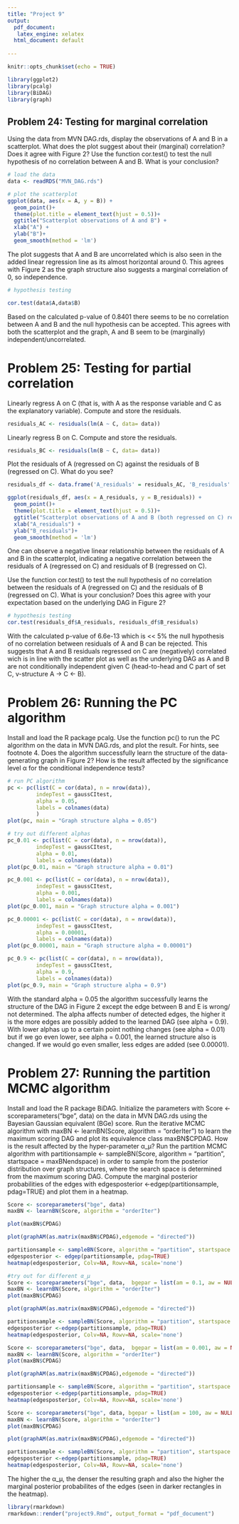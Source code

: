 ```yaml
---
title: "Project 9"
output:
  pdf_document: 
   latex_engine: xelatex
  html_document: default
  
---
```



```r
knitr::opts_chunk$set(echo = TRUE)
```


```r
library(ggplot2)
library(pcalg)
library(BiDAG)
library(graph)
```
## Problem 24: Testing for marginal correlation 

Using the data from MVN DAG.rds, display the observations of A and B in a scatterplot. What does the plot suggest about their (marginal) correlation? Does it agree with Figure 2? Use the function cor.test() to test the null hypothesis of no correlation between A and B. What is your conclusion?

```r
# load the data
data <- readRDS("MVN_DAG.rds")

# plot the scatterplot 
ggplot(data, aes(x = A, y = B)) +
  geom_point()+
  theme(plot.title = element_text(hjust = 0.5))+
  ggtitle("Scatterplot observations of A and B") +
  xlab("A") +
  ylab("B")+
  geom_smooth(method = 'lm')

```

The plot suggests that A and B are uncorrelated which is also seen in the added linear regression line as its almost horizontal around 0. This agrees with Figure 2 as the graph structure also suggests a marginal correlation of 0, so independence. 

```r
# hypothesis testing 

cor.test(data$A,data$B)
```
Based on the calculated p-value of 0.8401 there seems to be no correlation between A and B and the null hypothesis can be accepted. This agrees with both the scatterplot and the graph, A and B seem to be (marginally) independent/uncorrelated. 

# Problem 25: Testing for partial correlation 

Linearly regress A on C (that is, with A as the response variable and C as the explanatory variable). Compute and store the residuals. 

```r
residuals_AC <- residuals(lm(A ~ C, data= data))
```

Linearly regress B on C. Compute and store the residuals.

```r
residuals_BC <- residuals(lm(B ~ C, data= data))
```

Plot the residuals of A (regressed on C) against the residuals of B (regressed on C). What do you see?

```r
residuals_df <- data.frame('A_residuals' = residuals_AC, 'B_residuals' = residuals_BC)

ggplot(residuals_df, aes(x = A_residuals, y = B_residuals)) +
  geom_point()+
  theme(plot.title = element_text(hjust = 0.5))+
  ggtitle("Scatterplot observations of A and B (both regressed on C) residuals") +
  xlab("A_residuals") +
  ylab("B_residuals")+
  geom_smooth(method = 'lm')

```
One can observe a negative linear relationship between the residuals of A and B in the scatterplot, indicating a negative correlation between the residuals of A (regressed on C) and residuals of B (regressed on C). 

Use the function cor.test() to test the null hypothesis of no correlation between the residuals of A (regressed on C) and the residuals of B (regressed on C). What is your conclusion? Does this agree with your expectation based on the underlying DAG in Figure 2?

```r
# hypothesis testing 
cor.test(residuals_df$A_residuals, residuals_df$B_residuals)
```

With the calculated p-value of 6.6e-13 which is << 5% the null hypothesis of no correlation between residuals of A and B can be rejected. This suggests that A and B residuals regressed on C are (negatively) correlated wich is in line with the scatter plot as well as the underlying DAG as A and B are not conditionally independent given C (head-to-head and C part of set C, v-structure A -> C <- B).

# Problem 26: Running the PC algorithm 

Install and load the R package pcalg. Use the function pc() to run the PC algorithm on the data in MVN DAG.rds, and plot the result. For hints, see footnote 4. Does the algorithm successfully learn the structure of the data-generating graph in Figure 2? How is the result affected by the significance level α for the conditional independence tests?

```r
# run PC algorithm 
pc <- pc(list(C = cor(data), n = nrow(data)),
         indepTest = gaussCItest,
         alpha = 0.05, 
         labels = colnames(data)
         )
plot(pc, main = "Graph structure alpha = 0.05")
```
```r
# try out different alphas 
pc_0.01 <- pc(list(C = cor(data), n = nrow(data)),
         indepTest = gaussCItest,
         alpha = 0.01, 
         labels = colnames(data))
plot(pc_0.01, main = "Graph structure alpha = 0.01")
```
```r
pc_0.001 <- pc(list(C = cor(data), n = nrow(data)),
         indepTest = gaussCItest,
         alpha = 0.001, 
         labels = colnames(data))
plot(pc_0.001, main = "Graph structure alpha = 0.001")
```
```r
pc_0.00001 <- pc(list(C = cor(data), n = nrow(data)),
         indepTest = gaussCItest,
         alpha = 0.00001, 
         labels = colnames(data))
plot(pc_0.00001, main = "Graph structure alpha = 0.00001")
```
```r
pc_0.9 <- pc(list(C = cor(data), n = nrow(data)),
         indepTest = gaussCItest,
         alpha = 0.9, 
         labels = colnames(data))
plot(pc_0.9, main = "Graph structure alpha = 0.9")
```
With the standard alpha = 0.05 the algorithm successfully learns the structure of the DAG in Figure 2 except the edge between B and E is wrong/ not determined. The alpha affects number of detected edges, the higher it is the more edges are possibly added to the learned DAG (see alpha = 0.9). With lower alphas up to a certain point nothing changes (see alpha = 0.01) but if we go even lower, see alpha = 0.001, the learned structure also is changed. If we would go even smaller, less edges are added (see 0.00001). 


# Problem 27: Running the partition MCMC algorithm 

Install and load the R package BiDAG. Initialize the parameters with Score <- scoreparameters("bge", data) on the data in MVN DAG.rds using the Bayesian Gaussian equivalent (BGe) score. Run the iterative MCMC algorithm with maxBN <- learnBN(Score, algorithm = "orderIter") to learn the maximum scoring DAG and plot its equivalence class maxBN$CPDAG. How is the result affected by the hyper-parameter α_μ? Run the partition MCMC algorithm with partitionsample <- sampleBN(Score, algorithm = "partition", startspace = maxBNendspace) in order to sample from the posterior distribution over graph structures, where the search space is determined from the maximum scoring DAG. Compute the marginal posterior probabilities of the edges with edgesposterior <-edgep(partitionsample, pdag=TRUE) and plot them in a heatmap.

```r
Score <- scoreparameters("bge", data)
maxBN <- learnBN(Score, algorithm = "orderIter")
```
```r
plot(maxBN$CPDAG)
```

```r
plot(graphAM(as.matrix(maxBN$CPDAG),edgemode = "directed"))
```


```r
partitionsample <- sampleBN(Score, algorithm = "partition", startspace = maxBN$endspace)
edgesposterior <- edgep(partitionsample, pdag=TRUE)
heatmap(edgesposterior, Colv=NA, Rowv=NA, scale='none')
```

```r
#try out for different α_μ
Score <- scoreparameters("bge", data,  bgepar = list(am = 0.1, aw = NULL))
maxBN <- learnBN(Score, algorithm = "orderIter")
plot(maxBN$CPDAG)
```
```r
plot(graphAM(as.matrix(maxBN$CPDAG),edgemode = "directed"))
```
```r
partitionsample <- sampleBN(Score, algorithm = "partition", startspace = maxBN$endspace)
edgesposterior <-edgep(partitionsample, pdag=TRUE)
heatmap(edgesposterior, Colv=NA, Rowv=NA, scale='none')
```

```r
Score <- scoreparameters("bge", data,  bgepar = list(am = 0.001, aw = NULL))
maxBN <- learnBN(Score, algorithm = "orderIter")
plot(maxBN$CPDAG)
```
```r
plot(graphAM(as.matrix(maxBN$CPDAG),edgemode = "directed"))
```
```r
partitionsample <- sampleBN(Score, algorithm = "partition", startspace = maxBN$endspace)
edgesposterior <-edgep(partitionsample, pdag=TRUE)
heatmap(edgesposterior, Colv=NA, Rowv=NA, scale='none')
```

```r
Score <- scoreparameters("bge", data, bgepar = list(am = 100, aw = NULL))
maxBN <- learnBN(Score, algorithm = "orderIter")
plot(maxBN$CPDAG)
```
```r
plot(graphAM(as.matrix(maxBN$CPDAG),edgemode = "directed"))
```
```r
partitionsample <- sampleBN(Score, algorithm = "partition", startspace = maxBN$endspace)
edgesposterior <-edgep(partitionsample, pdag=TRUE)
heatmap(edgesposterior, Colv=NA, Rowv=NA, scale='none')

```

The higher the α_μ, the denser the resulting graph and also the higher the marginal posterior probabilites of the edges (seen in darker rectangles in the heatmap). 
```r
library(rmarkdown)
rmarkdown::render("project9.Rmd", output_format = "pdf_document")

```
